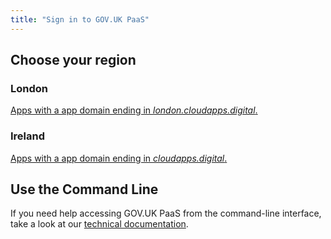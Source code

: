 ```yaml
---
title: "Sign in to GOV.UK PaaS"
---
```


<h2 className="govuk-heading-l">Choose your region</h2>

<div className="govuk-grid-row govuk-!-margin-bottom-7">
  <div className="govuk-grid-column-one-half">
    <h3 className="govuk-heading-m">London</h3>
    <p className="govuk-body">
    <a href="https://login.london.cloud.service.gov.uk" className="govuk-link govuk-link--no-visited-state">Apps with a app domain ending in <i>london.cloudapps.digital</i>.</a>
    </p>
  </div>
  <div className="govuk-grid-column-one-half">
    <h3 className="govuk-heading-m">Ireland</h3>
    <p className="govuk-body">
    <a href="https://login.cloud.service.gov.uk" className="govuk-link govuk-link--no-visited-state">Apps with a app domain ending in <i>cloudapps.digital</i>.</a>
    </p>
  </div>
</div>

## Use the Command Line

If you need help accessing GOV.UK PaaS from the command-line interface, take a look at our [technical documentation](https://docs.cloud.service.gov.uk/get_started.html#set-up-the-cloud-foundry-command-line).
